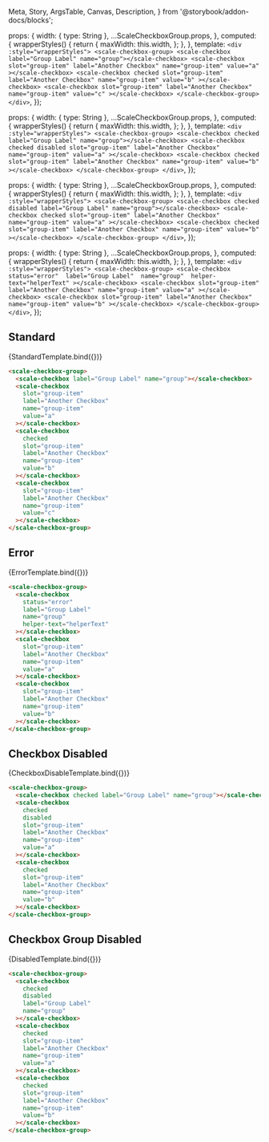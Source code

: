  Meta,
  Story,
  ArgsTable,
  Canvas,
  Description,
} from '@storybook/addon-docs/blocks';

<Meta
  title="Beta Components/Checkbox Group"
  component={ScaleCheckboxGroup}
  argTypes={{}}
/>

  props: {
    width: { type: String },
    ...ScaleCheckboxGroup.props,
  },
  computed: {
    wrapperStyles() {
      return {
        maxWidth: this.width,
      };
    },
  },
  template: `
    <div :style="wrapperStyles">
      <scale-checkbox-group>
        <scale-checkbox label="Group Label" name="group"></scale-checkbox>
        <scale-checkbox
          slot="group-item"
          label="Another Checkbox"
          name="group-item"
          value="a"
        ></scale-checkbox>
        <scale-checkbox
          checked
          slot="group-item"
          label="Another Checkbox"
          name="group-item"
          value="b"
        ></scale-checkbox>
        <scale-checkbox
          slot="group-item"
           label="Another Checkbox"
          name="group-item"
          value="c"
        ></scale-checkbox>
      </scale-checkbox-group>
    </div>
  `,
});

  props: {
    width: { type: String },
    ...ScaleCheckboxGroup.props,
  },
  computed: {
    wrapperStyles() {
      return {
        maxWidth: this.width,
      };
    },
  },
  template: `
    <div :style="wrapperStyles">
      <scale-checkbox-group>
        <scale-checkbox checked label="Group Label" name="group"></scale-checkbox>
        <scale-checkbox
          checked
          disabled
          slot="group-item"
          label="Another Checkbox"
          name="group-item"
          value="a"
        ></scale-checkbox>
        <scale-checkbox
          checked
          slot="group-item"
          label="Another Checkbox"
          name="group-item"
          value="b"
        ></scale-checkbox>
      </scale-checkbox-group>
    </div>
  `,
});

  props: {
    width: { type: String },
    ...ScaleCheckboxGroup.props,
  },
  computed: {
    wrapperStyles() {
      return {
        maxWidth: this.width,
      };
    },
  },
  template: `
    <div :style="wrapperStyles">
      <scale-checkbox-group>
        <scale-checkbox checked disabled label="Group Label" name="group"></scale-checkbox>
        <scale-checkbox
          checked
          slot="group-item"
          label="Another Checkbox"
          name="group-item"
          value="a"
        ></scale-checkbox>
        <scale-checkbox
          checked
          slot="group-item"
          label="Another Checkbox"
          name="group-item"
          value="b"
        ></scale-checkbox>
      </scale-checkbox-group>
    </div>
  `,
});

  props: {
    width: { type: String },
    ...ScaleCheckboxGroup.props,
  },
  computed: {
    wrapperStyles() {
      return {
        maxWidth: this.width,
      };
    },
  },
  template: `
    <div :style="wrapperStyles">
      <scale-checkbox-group>
        <scale-checkbox 
          status="error" 
          label="Group Label" 
          name="group" 
          helper-text="helperText"
        ></scale-checkbox>
        <scale-checkbox
          slot="group-item"
          label="Another Checkbox"
          name="group-item"
          value="a"
        ></scale-checkbox>
        <scale-checkbox
          slot="group-item"
          label="Another Checkbox"
          name="group-item"
          value="b"
        ></scale-checkbox>
      </scale-checkbox-group>
    </div>
  `,
});

## Standard

<Canvas withSource="none">
  <Story
    name="Standard"
    args={{
      label: 'Checkbox Group',
    }}
  >
    {StandardTemplate.bind({})}
  </Story>
</Canvas>

<ArgsTable story="Standard" />

```html
<scale-checkbox-group>
  <scale-checkbox label="Group Label" name="group"></scale-checkbox>
  <scale-checkbox
    slot="group-item"
    label="Another Checkbox"
    name="group-item"
    value="a"
  ></scale-checkbox>
  <scale-checkbox
    checked
    slot="group-item"
    label="Another Checkbox"
    name="group-item"
    value="b"
  ></scale-checkbox>
  <scale-checkbox
    slot="group-item"
    label="Another Checkbox"
    name="group-item"
    value="c"
  ></scale-checkbox>
</scale-checkbox-group>
```

## Error

<Canvas withSource="none">
  <Story
    name="Error"
    args={{
      label: 'Checkbox Group',
    }}
  >
    {ErrorTemplate.bind({})}
  </Story>
</Canvas>

```html
<scale-checkbox-group>
  <scale-checkbox
    status="error"
    label="Group Label"
    name="group"
    helper-text="helperText"
  ></scale-checkbox>
  <scale-checkbox
    slot="group-item"
    label="Another Checkbox"
    name="group-item"
    value="a"
  ></scale-checkbox>
  <scale-checkbox
    slot="group-item"
    label="Another Checkbox"
    name="group-item"
    value="b"
  ></scale-checkbox>
</scale-checkbox-group>
```

## Checkbox Disabled

<Canvas withSource="none">
  <Story
    name="Checkbox Disabled"
    args={{
      label: 'Checkbox Group',
    }}
  >
    {CheckboxDisableTemplate.bind({})}
  </Story>
</Canvas>

```html
<scale-checkbox-group>
  <scale-checkbox checked label="Group Label" name="group"></scale-checkbox>
  <scale-checkbox
    checked
    disabled
    slot="group-item"
    label="Another Checkbox"
    name="group-item"
    value="a"
  ></scale-checkbox>
  <scale-checkbox
    checked
    slot="group-item"
    label="Another Checkbox"
    name="group-item"
    value="b"
  ></scale-checkbox>
</scale-checkbox-group>
```

## Checkbox Group Disabled

<Canvas withSource="none">
  <Story
    name="Checkbox-Group Disabled"
    args={{
      label: 'Checkbox Group',
    }}
  >
    {DisabledTemplate.bind({})}
  </Story>
</Canvas>

```html
<scale-checkbox-group>
  <scale-checkbox
    checked
    disabled
    label="Group Label"
    name="group"
  ></scale-checkbox>
  <scale-checkbox
    checked
    slot="group-item"
    label="Another Checkbox"
    name="group-item"
    value="a"
  ></scale-checkbox>
  <scale-checkbox
    checked
    slot="group-item"
    label="Another Checkbox"
    name="group-item"
    value="b"
  ></scale-checkbox>
</scale-checkbox-group>
```
